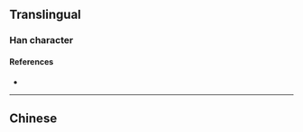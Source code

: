 {{also|嘔}}
{{character info/new}}
==Translingual==

===Han character===
{{Han char|rn=30|rad=口|as=04|sn=7|four=|canj=RSK|ids=⿰口区}}

====References====
* {{Han ref|kx=0181.191|hdz=10587.040|uh=5455|ud=21589}}

----

==Chinese==
{{zh-see|嘔}}